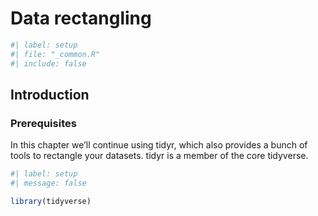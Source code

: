 # Data rectangling {#rectangle-data}

```r
#| label: setup
#| file: "_common.R"
#| include: false
```

## Introduction

<!--# TO DO: Write introduction. -->

### Prerequisites

In this chapter we'll continue using tidyr, which also provides a bunch of tools to rectangle your datasets.
tidyr is a member of the core tidyverse.

```r
#| label: setup
#| message: false

library(tidyverse)
```

<!--# TO DO: Write chapter around unnest, hoist, etc. -->
